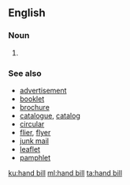 ==English==

===Noun===
{{wikipedia}}
{{en-noun}}
#{{alternative spelling of|handbill|lang=en}}

===See also===
*[[advertisement]]
*[[booklet]]
*[[brochure]]
*[[catalogue]], [[catalog]]
*[[circular]]
*[[flier]], [[flyer]]
*[[junk mail]]
*[[leaflet]]
*[[pamphlet]]

[[ku:hand bill]]
[[ml:hand bill]]
[[ta:hand bill]]
